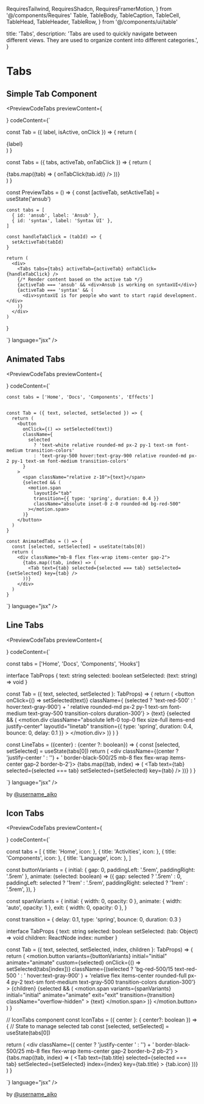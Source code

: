   RequiresTailwind,
  RequiresShadcn,
  RequiresFramerMotion,
} from '@/components/Requires'
  Table,
  TableBody,
  TableCaption,
  TableCell,
  TableHead,
  TableHeader,
  TableRow,
} from '@/components/ui/table'

  title: 'Tabs',
  description:
    'Tabs are used to quickly navigate between different views. They are used to organize content into different categories.',
}

# Tabs

## Simple Tab Component

<PreviewCodeTabs
  previewContent={
     <div className="max-w-md w-full">
      <PreviewTabs/>
    </div>
  }
codeContent={`

const Tab = ({ label, isActive, onClick }) => {
return (

<div
  className={
    isActive
      ? 'text-decoration-none mx-2 justify-start rounded-t-md border-b-[3px] border-orange-500 bg-white px-2 py-2 pb-2 text-sm font-medium font-semibold hover:bg-orange-100'
      : 'text-decoration-none mx-2 cursor-pointer justify-start rounded-t-md px-2 py-2 text-sm font-medium hover:bg-orange-100 hover:bg-transparent'
  }
  onClick={onClick}
>
  {label}
</div>
) }

const Tabs = ({ tabs, activeTab, onTabClick }) => {
return (

<div className="flex w-full">
  {tabs.map((tab) => (
    <Tab
      key={tab.id}
      label={tab.label}
      isActive={activeTab === tab.id}
      onClick={() => onTabClick(tab.id)}
    />
  ))}
</div>
) }

const PreviewTabs = () => {
const [activeTab, setActiveTab] = useState('ansub')

    const tabs = [
      { id: 'ansub', label: 'Ansub' },
      { id: 'syntax', label: 'Syntax UI' },
    ]

    const handleTabClick = (tabId) => {
      setActiveTab(tabId)
    }

    return (
      <div>
        <Tabs tabs={tabs} activeTab={activeTab} onTabClick={handleTabClick} />
        {/* Render content based on the active tab */}
        {activeTab === 'ansub' && <div>Ansub is working on syntaxUI</div>}
        {activeTab === 'syntax' && (
          <div>syntaxUI is for people who want to start rapid development.</div>
        )}
      </div>
    )

}

`}
language="jsx"
/>

<div className="mt-10 border-t border-gray-200"></div>

## Animated Tabs

<PreviewCodeTabs
  previewContent={
    <div className="w-full">
      <AnimatedTabs />
    </div>
  }
  codeContent={`

    const tabs = ['Home', 'Docs', 'Components', 'Effects']


    const Tab = ({ text, selected, setSelected }) => {
      return (
        <button
          onClick={() => setSelected(text)}
          className={
            selected
              ? 'text-white relative rounded-md px-2 py-1 text-sm font-medium transition-colors'
              : 'text-gray-500 hover:text-gray-900 relative rounded-md px-2 py-1 text-sm font-medium transition-colors'
          }
        >
          <span className="relative z-10">{text}</span>
          {selected && (
            <motion.span
              layoutId="tab"
              transition={{ type: 'spring', duration: 0.4 }}
              className="absolute inset-0 z-0 rounded-md bg-red-500"
            ></motion.span>
          )}
        </button>
      )
    }

    const AnimatedTabs = () => {
      const [selected, setSelected] = useState(tabs[0])
      return (
        <div className="mb-8 flex flex-wrap items-center gap-2">
          {tabs.map((tab, index) => (
            <Tab text={tab} selected={selected === tab} setSelected={setSelected} key={tab} />
          ))}
        </div>
      )
    }


`}
language="jsx"
/>

<div className="mt-10 border-t border-gray-200"></div>

## Line Tabs 

<PreviewCodeTabs
  previewContent={
    <div className="w-full">
      <LineTabs />
    </div>
  }
  codeContent={`

const tabs = ['Home', 'Docs', 'Components', 'Hooks']

interface TabProps {
  text: string
  selected: boolean
  setSelected: (text: string) => void
}

const Tab = ({ text, selected, setSelected }: TabProps) => {
  return (
    <button
      onClick={() => setSelected(text)}
      className={ (selected ? 'text-red-500' : ' hover:text-gray-900') + ' relative rounded-md  px-2 py-1 text-sm font-medium text-gray-500 transition-colors duration-300'}
    >
      <span className="relative z-10">{text}</span>
      {selected && (
        <motion.div
          className="absolute left-0 top-0 flex size-full items-end justify-center"
          layoutId="linetab"
          transition={{ type: 'spring', duration: 0.4, bounce: 0, delay: 0.1 }}
        >
          <span className="z-0 h-[3px] w-[60%] rounded-t-full bg-red-500"></span>
        </motion.div>
      )}
    </button>
  )
}

const LineTabs = ({center} : {center ?: boolean}) => {
  const [selected, setSelected] = useState<string>(tabs[0])
  return (
    <div className={(center ? 'justify-center ' : '') + ' border-black-500/25 mb-8 flex flex-wrap items-center gap-2 border-b-2'}>
      {tabs.map((tab, index) => (
        <Tab
          text={tab}
          selected={selected === tab}
          setSelected={setSelected}
          key={tab}
        />
      ))}
    </div>
  )
}


`}
language="jsx"
/>
<div style={{ display: 'flex', width: '100%', height: '20px',  justifyContent: 'end' }}>
by <a href="https://twitter.com/username_aiko" target="_blank" title='@username_aiko'>@username_aiko</a>
</div>
<div className="mt-10 border-t border-gray-200"></div>

## Icon Tabs

<PreviewCodeTabs
  previewContent={
    <div className="w-full">
      <IconTabs />
    </div>
  }
  codeContent={`

const tabs = [
  { title: 'Home', icon: <Home2 size={22} /> },
  { title: 'Activities', icon: <Activity size={22} /> },
  { title: 'Components', icon: <Category2 size={22} /> },
  { title: 'Language', icon: <LanguageCircle size={22} /> },
]

const buttonVariants = {
  initial: { gap: 0, paddingLeft: '.5rem', paddingRight: '.5rem' },
  animate: (selected: boolean) => ({
    gap: selected ? '.5rem' : 0,
    paddingLeft: selected ? '1rem' : '.5rem',
    paddingRight: selected ? '1rem' : '.5rem',
  }),
}

const spanVariants = {
  initial: { width: 0, opacity: 0 },
  animate: { width: 'auto', opacity: 1 },
  exit: { width: 0, opacity: 0 },
}

const transition = { delay: 0.1, type: 'spring', bounce: 0, duration: 0.3 }

interface TabProps {
  text: string
  selected: boolean
  setSelected: (tab: Object) => void
  children: ReactNode
  index: number
}

const Tab = ({ text, selected, setSelected, index, children }: TabProps) => {
  return (
    <motion.button
      variants={buttonVariants}
      initial="initial"
      animate="animate"
      custom={selected}
      onClick={() => setSelected(tabs[index])}
      className={(selected ? 'bg-red-500/15 text-red-500 ' : ' hover:text-gray-900' ) + 'relative flex items-center rounded-full px-4 py-2 text-sm font-medium text-gray-500 transition-colors duration-300'}
    >
      {children}
      <AnimatePresence>
        {selected && (
          <motion.span
            variants={spanVariants}
            initial="initial"
            animate="animate"
            exit="exit"
            transition={transition}
            className="overflow-hidden"
          >
            {text}
          </motion.span>
        )}
      </AnimatePresence>
    </motion.button>
  )
}

// IconTabs component
const IconTabs = ({ center }: { center?: boolean }) => {
  // State to manage selected tab
  const [selected, setSelected] = useState<Object>(tabs[0])

  return (
    <div
      className={( center ? 'justify-center ' : '') + ' border-black-500/25 mb-8 flex flex-wrap items-center gap-2 border-b-2 pb-2'}
    >
      {tabs.map((tab, index) => (
        <Tab
          text={tab.title}
          selected={selected === tab}
          setSelected={setSelected}
          index={index}
          key={tab.title}
        >
          {tab.icon}
        </Tab>
      ))}
    </div>
  )
}



`}
language="jsx"
/>
<div style={{ display: 'flex', width: '100%', height: '20px',  justifyContent: 'end' }}>
by <a href="https://twitter.com/username_aiko" target="_blank" title='@username_aiko'>@username_aiko</a>
</div>
